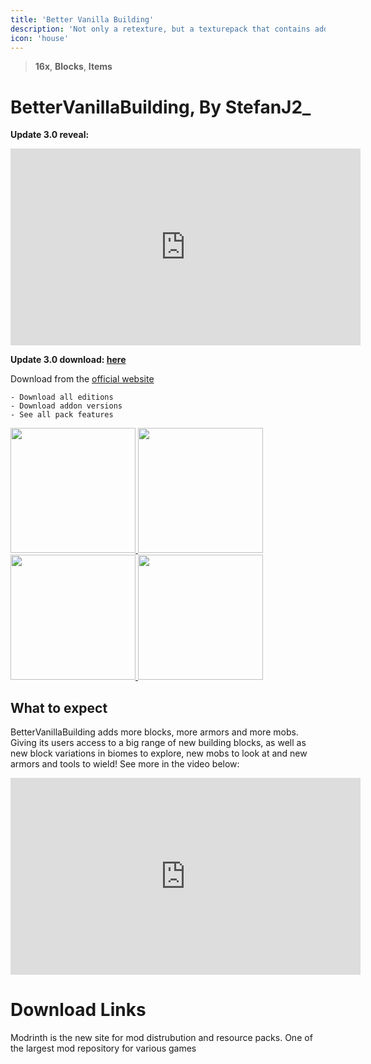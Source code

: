 ```yaml
---
title: 'Better Vanilla Building'
description: 'Not only a retexture, but a texturepack that contains additional blocks, items and biome varieties. '
icon: 'house'
---
```


> <Icon icon="display" iconType="regular" /> **16x**, <Icon icon="cube" iconType="regular" /> **Blocks**, <Icon icon="book-blank" iconType="regular" /> **Items**

# BetterVanillaBuilding, By StefanJ2_
**Update 3.0 reveal:**
<iframe width="560" 
height="315" 
src="https://www.youtube.com/embed/eOf2QGLa5xg?si=q1hTHqa6hNmxxODz" title="YouTube video player" 
frameborder="0" 
allow="accelerometer; autoplay; clipboard-write; encrypted-media; gyroscope; picture-in-picture; web-share" referrerpolicy="strict-origin-when-cross-origin" allowfullscreen></iframe>

**Update 3.0 download: [here](https://www.patreon.com/posts/update-3-0-beta-107262539)**

Download from the [official website](https://bettervanillabuilding.com/)

    - Download all editions
    - Download addon versions
    - See all pack features

<a href="https://www.bettervanillabuilding.com" target="_blank">
  <img height="200" noZoom src="https://cdn.modrinth.com/data/cached_images/1f0f123a835c8ba719f7d3288074e96a907c2e43.png" />
</a>

<a href="https://discord.gg/a6KDAEpy6N" target="_blank">
  <img width="200" noZoom src="https://cdn.modrinth.com/data/cached_images/4e25d7050de673271a8ab33cd0db2cdb69d4a1fa.png" />
</a>

<a href="https://www.twitch.tv/stefanj2_" target="_blank">
  <img width="200" noZoom src="https://cdn.modrinth.com/data/cached_images/ae95f05075ea9788053db9f0ff57bfdf352bcd6b.png" />
</a>

<a href="https://www.patreon.com/BetterVanillaBuilding" target="_blank">
  <img width="200" noZoom src="https://cdn.modrinth.com/data/cached_images/f8c479244841e2fbcbde64c2e51fe3610f6ef432.png" />
</a>

## What to expect
BetterVanillaBuilding adds more blocks, more armors and more mobs. Giving its users access to a big range of new building blocks, as well as new block variations in biomes to explore, new mobs to look at and new armors and tools to wield! See more in the video below:

<iframe width="560" height="315" src="https://www.youtube.com/embed/pW1L-E2jkh4?si=ku_gajuisjtn9cjM" title="YouTube video player" frameborder="0" allow="accelerometer; autoplay; clipboard-write; encrypted-media; gyroscope; picture-in-picture; web-share" referrerpolicy="strict-origin-when-cross-origin" allowfullscreen></iframe>

# Download Links

<CardGroup cols={2}>
  <Card 
    title="Modrinth Download Link"
    icon= "download"
    href="https://modrinth.com/resourcepack/bettervanillabuilding"
  >
    Modrinth is the new site for mod distrubution and resource packs.
  </Card>
  <Card
    title="Curseforge Download Link"
    icon="download"
    href="https://www.curseforge.com/minecraft/texture-packs/bettervanillabuilding"
  >
    One of the largest mod repository for various games
  </Card>
</CardGroup>